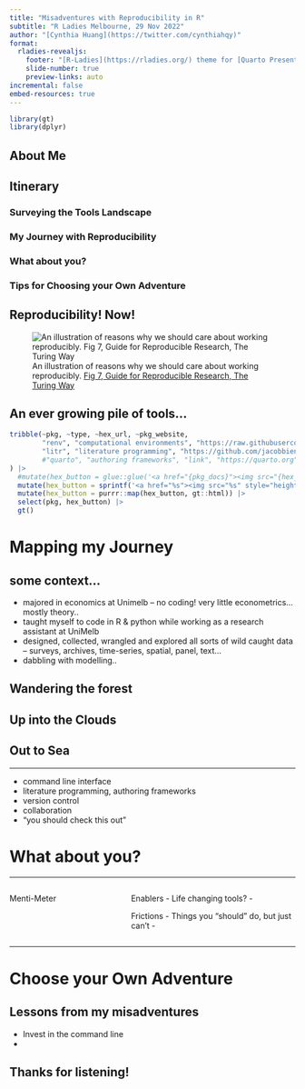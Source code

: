 ```yaml
---
title: "Misadventures with Reproducibility in R"
subtitle: "R Ladies Melbourne, 29 Nov 2022"
author: "[Cynthia Huang](https://twitter.com/cynthiahqy)"
format:
  rladies-revealjs:
    footer: "[R-Ladies](https://rladies.org/) theme for [Quarto Presentations](https://quarto.org/docs/presentations/revealjs/index.html). Code available on [GitHub](https://github.com/beatrizmilz/quarto-rladies-theme)."
    slide-number: true
    preview-links: auto
incremental: false
embed-resources: true
---
```


```r
library(gt)
library(dplyr)
```

## About Me

<!--# can I just iframe my website? -->

## Itinerary

### Surveying the Tools Landscape

### My Journey with Reproducibility

### What about you?

### Tips for Choosing your Own Adventure


## Reproducibility! Now!

![An illustration of reasons why we should care about working reproducibly. [Fig 7, Guide for Reproducible Research, The Turing Way](https://the-turing-way.netlify.app/reproducible-research/overview/overview-benefit.html)](https://the-turing-way.netlify.app/_images/reasons-reproducibility.png)

## An ever growing pile of tools...

```r
tribble(~pkg, ~type, ~hex_url, ~pkg_website,
        "renv", "computational environments", "https://raw.githubusercontent.com/rstudio/renv/757754bed853e421dfe7ea38b52dc59141e87ce2/man/figures/logo.svg", "https://rstudio.github.io/renv/",
        "litr", "literature programming", "https://github.com/jacobbien/litr-project/blob/0838ca81ef705ed8f706f40f7a8bbfff8a21f353/litr/man/figures/logo.png?raw=true", "https://jacobbien.github.io/litr-project/"
        #"quarto", "authoring frameworks", "link", "https://quarto.org"
) |>
  #mutate(hex_button = glue::glue('<a href="{pkg_docs}"><img src="{hex_url}"></a>')) |>
  mutate(hex_button = sprintf('<a href="%s"><img src="%s" style="height:35px"></a>', pkg_website, hex_url)) |>
  mutate(hex_button = purrr::map(hex_button, gt::html)) |>
  select(pkg, hex_button) |>
  gt()
```

# Mapping my Journey

## some context...

-   majored in economics at Unimelb -- no coding! very little econometrics... mostly theory..
-   taught myself to code in R & python while working as a research assistant at UniMelb
-   designed, collected, wrangled and explored all sorts of wild caught data -- surveys, archives, time-series, spatial, panel, text...
-   dabbling with modelling..

## {background-image="images/map-blank.png" background-size="contain"}

## Wandering the forest {background-image="images/map-beginner.png" background-size="contain"}

## Up into the Clouds {background-image="images/map-intermediate.png" background-size="contain"}

## Out to Sea {background-image="images/map-advanced.png" background-size="contain"}

------------------------------------------------------------------------

-   command line interface
-   literature programming, authoring frameworks
-   version control
-   collaboration
-   "you should check this out"

# What about you?

------------------------------------------------------------------------

::: columns
::: {.column width="40%"}
Menti-Meter
:::

::: {.column width="60%"}
Enablers - Life changing tools? -

Frictions - Things you "should" do, but just can't -
:::
:::

------------------------------------------------------------------------

# Choose your Own Adventure

## Lessons from my misadventures

-   Invest in the command line
-   

## Thanks for listening!
